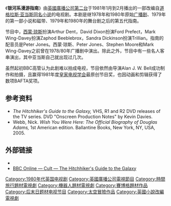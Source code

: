 {{Expand English|The Hitchhiker's Guide to the Galaxy (TV series)}}

{{Infobox Television
| show_name            = The Hitchhiker's<br/>Guide to the Galaxy
| image                = <!-- 檔案不存在 [[Image:Hitchhikers_Guide_TV_Titles.jpg|240px]] ，可從英文維基百科取得 -->
| caption              = Doug Burd设计的开场
| format               = [[Comic_science_fiction|Comic science fiction]]
| camera               = 
| picture_format       = [[Aspect_ratio_(image)|4:3]]
| audio_format         = [[Monaural|Monaural]]
| runtime              = 33分钟
| creator              = [[道格拉斯·亚当斯|道格拉斯·亚当斯]]
| based_on             = {{Based on|''[[The_Hitchhiker's_Guide_to_the_Galaxy_(radio_series)|The Hitchhiker's Guide to the Galaxy]]''|Douglas Adams}}
| developer            = 
| producer             = [[Alan_J_W_Bell|Alan J.W. Bell]] <br/> [[John_Lloyd_(writer)|John Lloyd]]
| executive_producer   = 
| starring             = [[西蒙·琼斯|西蒙·琼斯]]<br/>[[David_Dixon|David Dixon]]<br/>[[Mark_Wing-Davey|Mark Wing-Davey]]<br/>[[Sandra_Dickinson|Sandra Dickinson]]<br/>[[David_Learner|David Learner]]<br/>[[Stephen_Moore_(actor)|Stephen Moore]]
| narrated             = [[Peter_Jones_(actor)|Peter Jones]]
| theme_music_composer = [[Bernie_Leadon|Bernie Leadon]]
| opentheme            = [[老鹰乐队|老鹰乐队]] - Journey of the Sorcerer
| endtheme             = 
| country              = 联合王国
| location             =
| language             = 英语
| network              = [[BBC_Two|BBC Two]]
| first_aired          = 1981年1月5日
| last_aired           = 1981年2月9日
| num_series           = 1
| num_episodes         = 6
| list_episodes        = 
| preceded_by          = 
| followed_by          =
| related              = [[银河系漫游指南_(广播剧)|银河系漫游指南 (广播剧)]]
| website              = http://www.bbc.co.uk/cult/hitchhikers/
}}
《'''银河系漫游指南'''》由[[英國廣播公司第二台|英國廣播公司第二台]]于1981年1月到2月播出的一部改编自[[道格拉斯·亚当斯|道格拉斯·亚当斯]][[银河系漫游指南系列|同名小说]]的电视剧。本剧是继1978年和1980年原始[[银河系漫游指南_(广播剧)|广播剧]]、1979年的第一部小说和磁带、1979年和1980年的舞台剧之后的第五代指南。

节目中，[[西蒙·琼斯|西蒙·琼斯]]扮演Arthur Dent，David Dixon扮演Ford Prefect，Mark Wing-Davey扮演Zaphod Beeblebrox，Sandra Dickinson扮演Trillian。指南的配音员是Peter Jones。西蒙·琼斯、Peter Jones、Stephen Moore和Mark Wing-Davey之前曾在1978/80年广播剧中演出。除此之外，节目中有一些名人客串演出，其中亚当斯自己就出现过几次。

虽然起初BBC高管认为此剧难以拍成电视，节目依然由导演Alan J. W. Bell成功制作和拍摄，且赢得1981年度[[皇家电视学会|皇家电视学会]]最原创节目奖，也因动画和剪辑获得了数项BAFTA奖项。

== 参考资料 ==

<div class="references-small">
* ''The Hitchhiker's Guide to the Galaxy,'' VHS, R1 and R2 DVD releases of the TV series. DVD "Onscreen Production Notes" by Kevin Davies.
* Webb, Nick. ''Wish You Were Here: The Official Biography of Douglas Adams,'' 1st American edition. Ballantine Books, New York, NY, USA, 2005.
<references />
</div>

==外部链接==
* {{imdb title|id=0081874|title=The Hitchhiker's Guide to the Galaxy}}
*[http://www.bbc.co.uk/cult/hitchhikers/ BBC Online — Cult — The Hitchhiker's Guide to the Galaxy] {{Wayback|url=http://www.bbc.co.uk/cult/hitchhikers/ |date=20130524225558 }}

{{Authority control}}
[[Category:1980年代英国电视剧|Category:1980年代英国电视剧]]
[[Category:英國廣播公司電視節目|Category:英國廣播公司電視節目]]
[[Category:時間旅行題材電視劇|Category:時間旅行題材電視劇]]
[[Category:機器人題材電視劇|Category:機器人題材電視劇]]
[[Category:賽博格題材作品|Category:賽博格題材作品]]
[[Category:后末日题材电视节目|Category:后末日题材电视节目]]
[[Category:太空冒險作品|Category:太空冒險作品]]
[[Category:英國小說改編電視劇|Category:英國小說改編電視劇]]